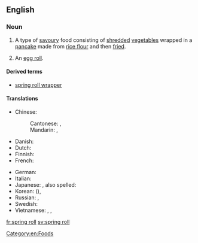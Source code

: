 ==English==

===Noun===
{{wikipedia}}
{{en-noun|head=[[spring]] [[roll]]}}

# A type of [[savoury]] food consisting of [[shred]]ded [[vegetable]]s wrapped in a [[pancake]] made from [[rice flour]] and then [[fried]].
# {{context|US}} An [[egg roll]].

====Derived terms====
* [[spring roll wrapper]]

====Translations====
{{trans-top|shredded vegetables wrapped in a pancake}}
* Chinese:
*: Cantonese: {{tø|yue|春捲|sc=Hant}}, {{tø|yue|春卷|tr=ceon1 gyun2|sc=Hant}}
*: Mandarin: {{t|cmn|春捲|sc=Hani}}, {{t|cmn|春卷|tr=chūnjuǎn|sc=Hani}}
* Danish: {{t-|da|forårsrulle|c}}
* Dutch: {{t+|nl|loempia|c}}
* Finnish: {{t-|fi|kevätkääryle}}
* French: {{t+|fr|rouleau de printemps|m}}
{{trans-mid}}
* German: {{t+|de|Frühlingsrolle|f}}
* Italian: {{t-|it|involtino primavera|m}}
* Japanese: {{t-|ja|春巻き|tr=はるまき, harumaki|sc=Jpan}}, also spelled: {{t-|ja|春巻|sc=Jpan}}
* Korean: {{t-|ko|춘권|tr=chungwon|sc=Kore}} ({{t-|ko|春卷|sc=Kore}}), {{t-|ko|춘권피|tr=chungwonpi|sc=Kore}}
* Russian: {{t-|ru|спринг-ролл|m|tr=spring-róll|sc=Cyrl}}, {{t-|ru|весенний рулет|m|tr=vesénnij rulét|sc=Cyrl}}
* Swedish: {{t-|sv|vårrulle|c}}
* Vietnamese: {{t+|vi|nem rán}}, {{t+|vi|nem}}, {{t+|vi|chả giò}} {{qualifier|South Vietnam}}
{{trans-bottom}}

{{trans-see|egg roll}}

[[Category:en:Foods]]

[[fr:spring roll]]
[[sv:spring roll]]